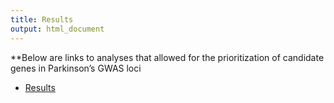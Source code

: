 ```yaml
---
title: Results
output: html_document
---
```


**Below are links to analyses that allowed for the prioritization of candidate genes in Parkinson's GWAS loci

* [Results](All.cells.analyses.links.html)

